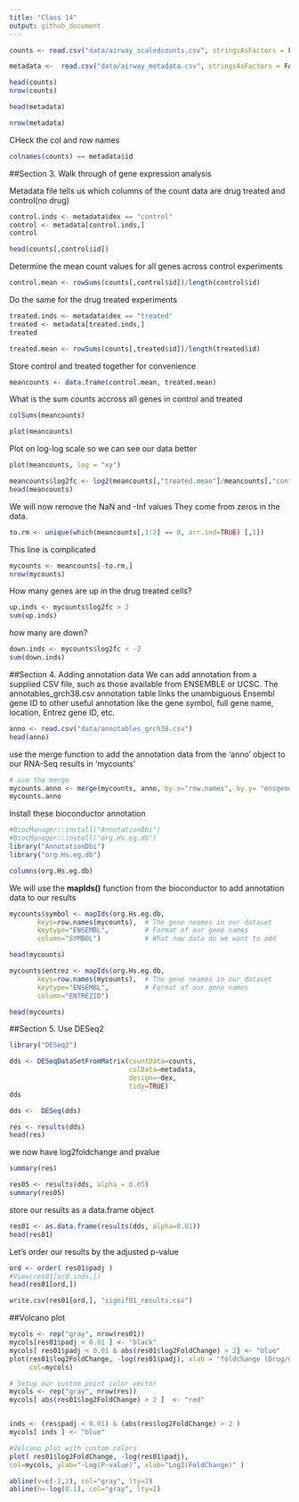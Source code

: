 ```yaml
---
title: "Class 14"
output: github_document
---
```


```r
counts <- read.csv("data/airway_scaledcounts.csv", stringsAsFactors = FALSE)
```

```r
metadata <-  read.csv("data/airway_metadata.csv", stringsAsFactors = FALSE)
```

```r
head(counts)
nrow(counts)
```

```r
head(metadata)
```

```r
nrow(metadata)
```

CHeck the col and row names
```r
colnames(counts) == metadata$id
```

##Section 3. Walk through of gene expression analysis

Metadata file tells us which columns of the count data are drug treated and control(no drug)

```r
control.inds <- metadata$dex == "control"
control <- metadata[control.inds,]
control
```

```r
head(counts[,control$id])
```


Determine the mean count values for all genes across control experiments

```r
control.mean <- rowSums(counts[,control$id])/length(control$id)
```

Do the same for the drug treated experiments

```r
treated.inds <- metadata$dex == "treated"
treated <- metadata[treated.inds,]
treated
```

```r
treated.mean <- rowSums(counts[,treated$id])/length(treated$id)
```


Store control and treated together for convenience

```r
meancounts <- data.frame(control.mean, treated.mean)
```

What is the sum counts accross all genes in control and treated

```r
colSums(meancounts)
```

```r
plot(meancounts)
```


Plot on log-log scale so we can see our data better
```r
plot(meancounts, log = "xy")
```

```r
meancounts$log2fc <- log2(meancounts[,"treated.mean"]/meancounts[,"control.mean"])
head(meancounts)
```

We will now remove the NaN and -Inf values
They come from zeros in the data. 



```r
to.rm <- unique(which(meancounts[,1:2] == 0, arr.ind=TRUE) [,1])
```
This line is complicated


```r
mycounts <- meancounts[-to.rm,]
nrow(mycounts)
```

How many genes are up in the drug treated cells?

```r
up.inds <- mycounts$log2fc > 2
sum(up.inds)
```

how many are down?


```r
down.inds <- mycounts$log2fc < -2
sum(down.inds)
```

##Section 4. Adding annotation data
We can add annotation from a supplied CSV file, such as those available from ENSEMBLE or UCSC. The annotables_grch38.csv annotation table links the unambiguous Ensembl gene ID to other useful annotation like the gene symbol, full gene name, location, Entrez gene ID, etc.

```r
anno <- read.csv("data/annotables_grch38.csv")
head(anno)
```



use the merge function to add the annotation data from the 'anno' object to our RNA-Seq results in 'mycounts'
```r
# use the merge 
mycounts.anno <- merge(mycounts, anno, by.x="row.names", by.y= "ensgene")
mycounts.anno
```

Install these bioconductor annotation

```r
#BiocManager::install("AnnotationDbi")
#BiocManager::install("org.Hs.eg.db")
library("AnnotationDbi")
library("org.Hs.eg.db")
```

```r
columns(org.Hs.eg.db)
```


We will use the **mapIds()** function from the bioconductor to add annotation data to our results
```r
mycounts$symbol <- mapIds(org.Hs.eg.db, 
       keys=row.names(mycounts),  # The gene neames in our dataset
       keytype="ENSEMBL",         # Format of our gene names
       column="SYMBOL")           # What new data do we want to add
```

```r
head(mycounts)
```

```r
mycounts$entrez <- mapIds(org.Hs.eg.db, 
       keys=row.names(mycounts),  # The gene neames in our dataset
       keytype="ENSEMBL",         # Format of our gene names
       column="ENTREZID")   
```

```r
head(mycounts)
```

##Section 5. Use DESeq2
```r
library("DESeq2")
```


```r
dds <- DESeqDataSetFromMatrix(countData=counts, 
                              colData=metadata, 
                              design=~dex, 
                              tidy=TRUE)
dds
```

```r
dds <-  DESeq(dds)
```

```r
res <- results(dds)
head(res)
```
we now have log2foldchange and pvalue

```r
summary(res)
```

```r
res05 <- results(dds, alpha = 0.05)
summary(res05)
```

store our results as a data.frame object
```r
res01 <- as.data.frame(results(dds, alpha=0.01))
head(res01)
```

Let's order our results by the adjusted p-value

```r
ord <- order( res01$padj )
#View(res01[ord.inds,])
head(res01[ord,])
```

```r
write.csv(res01[ord,], "signif01_results.csv")
```

##Volcano plot
```r
mycols <- rep("gray", nrow(res01))
mycols[res01$padj < 0.01 ] <- "black"
mycols[ res01$padj < 0.01 & abs(res01$log2FoldChange) > 2] <- "blue"
plot(res01$log2FoldChange, -log(res01$padj), xlab = "foldchange (Drug/Control)", ylab = "-log(P-value)",
     col=mycols)
```




```r
# Setup our custom point color vector 
mycols <- rep("gray", nrow(res))
mycols[ abs(res01$log2FoldChange) > 2 ]  <- "red" 


inds <- (res$padj < 0.01) & (abs(res$log2FoldChange) > 2 )
mycols[ inds ] <- "blue"
```


```r
#Volcano plot with custom colors
plot( res01$log2FoldChange, -log(res01$padj),
col=mycols, ylab="-Log(P-value)", xlab="Log2(FoldChange)" )

abline(v=c(-2,2), col="gray", lty=2)
abline(h=-log(0.1), col="gray", lty=2)
```
